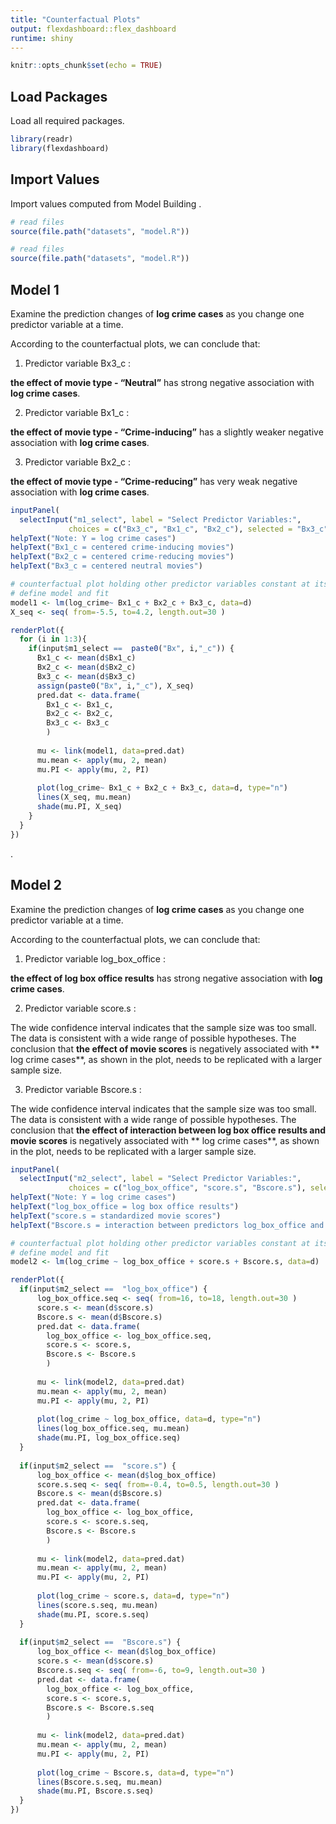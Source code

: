```yaml
---
title: "Counterfactual Plots"
output: flexdashboard::flex_dashboard
runtime: shiny
---
```


```r
knitr::opts_chunk$set(echo = TRUE)
```

## Load Packages

Load all required packages.

```r
library(readr)
library(flexdashboard)
```

## Import Values

Import values computed from Model Building .

```r
# read files
source(file.path("datasets", "model.R"))
```

```r
# read files
source(file.path("datasets", "model.R"))
```

## Model 1

Examine the prediction changes of **log crime cases** as you change one predictor variable at a time.

According to the counterfactual plots, we can conclude that:

1. Predictor variable Bx3_c : 

**the effect of movie type - "Neutral"** has strong negative association with **log crime cases**.

2. Predictor variable Bx1_c : 

**the effect of movie type - "Crime-inducing"** has a slightly weaker negative association with **log crime cases**.

3. Predictor variable Bx2_c : 

**the effect of movie type - "Crime-reducing"** has very weak negative association with **log crime cases**.

```r
inputPanel(
  selectInput("m1_select", label = "Select Predictor Variables:",
             choices = c("Bx3_c", "Bx1_c", "Bx2_c"), selected = "Bx3_c"))
helpText("Note: Y = log crime cases")
helpText("Bx1_c = centered crime-inducing movies")
helpText("Bx2_c = centered crime-reducing movies")
helpText("Bx3_c = centered neutral movies")

# counterfactual plot holding other predictor variables constant at its mean 
# define model and fit 
model1 <- lm(log_crime~ Bx1_c + Bx2_c + Bx3_c, data=d)
X_seq <- seq( from=-5.5, to=4.2, length.out=30 )

renderPlot({
  for (i in 1:3){
    if(input$m1_select ==  paste0("Bx", i,"_c")) {
      Bx1_c <- mean(d$Bx1_c)
      Bx2_c <- mean(d$Bx2_c) 
      Bx3_c <- mean(d$Bx3_c) 
      assign(paste0("Bx", i,"_c"), X_seq)
      pred.dat <- data.frame(
        Bx1_c <- Bx1_c,
        Bx2_c <- Bx2_c,
        Bx3_c <- Bx3_c
        )
    
      mu <- link(model1, data=pred.dat) 
      mu.mean <- apply(mu, 2, mean) 
      mu.PI <- apply(mu, 2, PI)
  
      plot(log_crime~ Bx1_c + Bx2_c + Bx3_c, data=d, type="n") 
      lines(X_seq, mu.mean) 
      shade(mu.PI, X_seq)
    }
  }
})

```

.

## Model 2

Examine the prediction changes of **log crime cases** as you change one predictor variable at a time.

According to the counterfactual plots, we can conclude that:

1. Predictor variable log_box_office : 

**the effect of log box office results** has strong negative association with **log crime cases**.

2. Predictor variable score.s : 

The wide confidence interval indicates that the sample size was too small. The data is consistent with a wide range of possible hypotheses. The conclusion that **the effect of movie scores** is negatively associated with ** log crime cases**, as shown in the plot, needs to be replicated with a larger sample size.

3. Predictor variable Bscore.s : 

The wide confidence interval indicates that the sample size was too small. The data is consistent with a wide range of possible hypotheses. The conclusion that **the effect of interaction between log box office results and movie scores** is negatively associated with ** log crime cases**, as shown in the plot, needs to be replicated with a larger sample size.

```r
inputPanel(
  selectInput("m2_select", label = "Select Predictor Variables:",
             choices = c("log_box_office", "score.s", "Bscore.s"), selected = "log_box_office"))
helpText("Note: Y = log crime cases")
helpText("log_box_office = log box office results")
helpText("score.s = standardized movie scores")
helpText("Bscore.s = interaction between predictors log_box_office and score.s")

# counterfactual plot holding other predictor variables constant at its mean 
# define model and fit 
model2 <- lm(log_crime ~ log_box_office + score.s + Bscore.s, data=d)

renderPlot({
  if(input$m2_select ==  "log_box_office") {
      log_box_office.seq <- seq( from=16, to=18, length.out=30 )
      score.s <- mean(d$score.s) 
      Bscore.s <- mean(d$Bscore.s) 
      pred.dat <- data.frame(
        log_box_office <- log_box_office.seq,
        score.s <- score.s,
        Bscore.s <- Bscore.s
        )
    
      mu <- link(model2, data=pred.dat) 
      mu.mean <- apply(mu, 2, mean) 
      mu.PI <- apply(mu, 2, PI)
  
      plot(log_crime ~ log_box_office, data=d, type="n") 
      lines(log_box_office.seq, mu.mean) 
      shade(mu.PI, log_box_office.seq)
  }
  
  if(input$m2_select ==  "score.s") {
      log_box_office <- mean(d$log_box_office)
      score.s.seq <- seq( from=-0.4, to=0.5, length.out=30 ) 
      Bscore.s <- mean(d$Bscore.s) 
      pred.dat <- data.frame(
        log_box_office <- log_box_office,
        score.s <- score.s.seq,
        Bscore.s <- Bscore.s
        )
    
      mu <- link(model2, data=pred.dat) 
      mu.mean <- apply(mu, 2, mean) 
      mu.PI <- apply(mu, 2, PI)
  
      plot(log_crime ~ score.s, data=d, type="n") 
      lines(score.s.seq, mu.mean) 
      shade(mu.PI, score.s.seq)
  }
  
  if(input$m2_select ==  "Bscore.s") {
      log_box_office <- mean(d$log_box_office)
      score.s <- mean(d$score.s) 
      Bscore.s.seq <- seq( from=-6, to=9, length.out=30 ) 
      pred.dat <- data.frame(
        log_box_office <- log_box_office,
        score.s <- score.s,
        Bscore.s <- Bscore.s.seq
        )
    
      mu <- link(model2, data=pred.dat) 
      mu.mean <- apply(mu, 2, mean) 
      mu.PI <- apply(mu, 2, PI)
  
      plot(log_crime ~ Bscore.s, data=d, type="n") 
      lines(Bscore.s.seq, mu.mean) 
      shade(mu.PI, Bscore.s.seq)
  }
})

```
